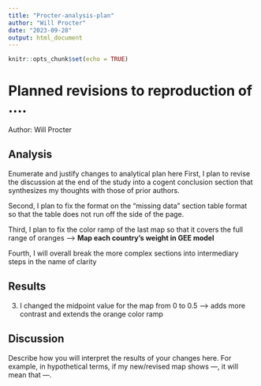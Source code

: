 ```yaml
---
title: "Procter-analysis-plan"
author: "Will Procter"
date: "2023-09-28"
output: html_document
---
```


```r
knitr::opts_chunk$set(echo = TRUE)
```

# Planned revisions to reproduction of ....

Author: Will Procter

## Analysis

Enumerate and justify changes to analytical plan here
First, I plan to revise the discussion at the end of the study into a cogent conclusion section that synthesizes my thoughts with those of prior authors.

Second, I plan to fix the format on the "missing data" section table format so that the table does not run off the side of the page.

Third, I plan to fix the color ramp of the last map so that it covers the full range of oranges --> **Map each country's weight in GEE model**

Fourth, I will overall break the more complex sections into intermediary steps in the name of clarity

## Results

3) I changed the midpoint value for the map from 0 to 0.5 --> adds more contrast and extends the orange color ramp

## Discussion

Describe how you will interpret the results of your changes here.
For example, in hypothetical terms, if my new/revised map shows ---, it will mean that ---.
